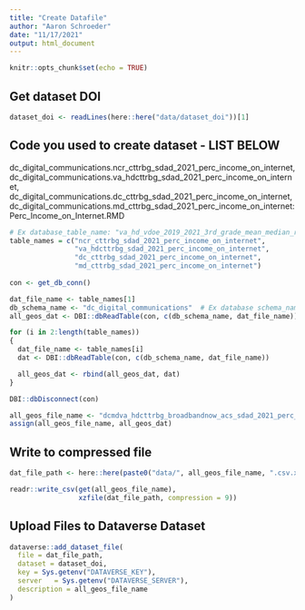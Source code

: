 ```yaml
---
title: "Create Datafile"
author: "Aaron Schroeder"
date: "11/17/2021"
output: html_document
---
```


```r
knitr::opts_chunk$set(echo = TRUE)
```

## Get dataset DOI

```r
dataset_doi <- readLines(here::here("data/dataset_doi"))[1]
```

## Code you used to create dataset - LIST BELOW

dc_digital_communications.ncr_cttrbg_sdad_2021_perc_income_on_internet, dc_digital_communications.va_hdcttrbg_sdad_2021_perc_income_on_internet, dc_digital_communications.dc_cttrbg_sdad_2021_perc_income_on_internet, dc_digital_communications.md_cttrbg_sdad_2021_perc_income_on_internet: Perc_Income_on_Internet.RMD


```r

# Ex database_table_name: "va_hd_vdoe_2019_2021_3rd_grade_mean_median_read_score"
table_names = c("ncr_cttrbg_sdad_2021_perc_income_on_internet",
                "va_hdcttrbg_sdad_2021_perc_income_on_internet",
                "dc_cttrbg_sdad_2021_perc_income_on_internet",
                "md_cttrbg_sdad_2021_perc_income_on_internet")
    
con <- get_db_conn()

dat_file_name <- table_names[1]
db_schema_name <- "dc_digital_communications"  # Ex database schema_name: dc_education_training
all_geos_dat <- DBI::dbReadTable(con, c(db_schema_name, dat_file_name))  

for (i in 2:length(table_names))
{ 
  dat_file_name <- table_names[i]
  dat <- DBI::dbReadTable(con, c(db_schema_name, dat_file_name)) 

  all_geos_dat <- rbind(all_geos_dat, dat)  
}

DBI::dbDisconnect(con)

all_geos_file_name <- "dcmdva_hdcttrbg_broadbandnow_acs_sdad_2021_perc_income_on_internet"  #Ex: "va_vdoe_2019_2021_3rd_grade_mean_median_read_score"
assign(all_geos_file_name, all_geos_dat)
```

## Write to compressed file

```r
dat_file_path <- here::here(paste0("data/", all_geos_file_name, ".csv.xz"))

readr::write_csv(get(all_geos_file_name),
                 xzfile(dat_file_path, compression = 9))
```

## Upload Files to Dataverse Dataset

```r
dataverse::add_dataset_file(
  file = dat_file_path,
  dataset = dataset_doi,
  key = Sys.getenv("DATAVERSE_KEY"),
  server   = Sys.getenv("DATAVERSE_SERVER"),
  description = all_geos_file_name
)
```
